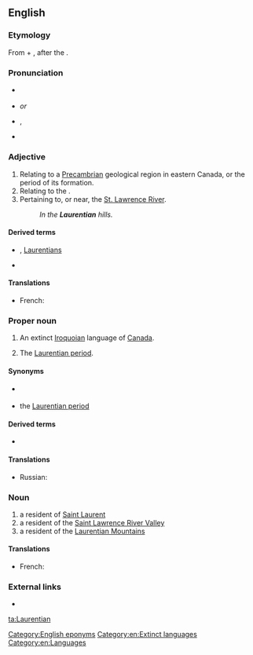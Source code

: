 ==English==
{{wikipedia}}

===Etymology===
From {{etyl|la|en}} {{m|la|Laurentius||Laurence}} + {{m|en|-ian}}, after the {{m|en|St. Lawrence River}}.

===Pronunciation===
* {{a|Canada}} {{IPA|/ləˈrenʃən/|lang=en}}
* {{a|UK}} {{IPA|/lɒˈrɛnʃən/|lang=en}} ''or'' {{IPA|/lɒˈrɛnʃiən/|lang=en}}
* {{a|US}} {{enPR|lä-rĕnʹshən}}, {{IPA|/lɑˈrɛnʃən/|lang=en}}
* {{homophones|lang=en|Laurencian|Lawrentian}}

===Adjective===
{{en-adj|-}}

# Relating to a [[Precambrian]] geological region in eastern Canada, or the period of its formation.
# Relating to the {{w|Laurentian Mountains}}.
# Pertaining to, or near, the [[w:Saint Lawrence River|St. Lawrence River]].
#: ''In the '''Laurentian''' hills.''

====Derived terms====
* {{w|Laurentian Mountains}}, [[Laurentians]]
* {{l|en|Laurentian Shield}}

====Translations====
{{checktrans-top}}
* French: {{t+|fr|laurentien}}
{{trans-bottom}}

===Proper noun===
{{en-proper noun}}

# An extinct [[Iroquoian]] language of [[Canada]].
# {{label|en|geology}} The [[Laurentian period]].

====Synonyms====
* {{sense|language}} {{l|en|St. Lawrence Iroquoian}}
* {{sense|geology}} the [[Laurentian period]]

====Derived terms====
* {{l|en|Laurentian period}}<!--the lower of the two divisions of the [[Archaean]] age. Synonym: the [[Laurentian]]-->

====Translations====
{{trans-top|Iroquoian language}}
* Russian: {{t|ru|лаврентийский|tr=}}
{{trans-mid}}
{{trans-bottom}}

{{trans-top|Laurentian period}}
{{trans-mid}}
{{trans-bottom}}

===Noun===
{{en-noun}}
# a resident of [[Saint Laurent]]
# a resident of the [[Saint Lawrence River Valley]]
# a resident of the [[Laurentian Mountains]]

====Translations====
{{trans-top}}
* French: {{t+|fr|Laurentien}}
{{trans-mid}}
{{trans-bottom}}

===External links===
* {{ethnologue|code=lre}}

[[Category:English eponyms]]
[[Category:en:Extinct languages]]
[[Category:en:Languages]]

[[ta:Laurentian]]